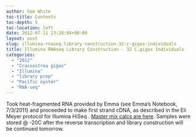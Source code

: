 ```yaml
---
author: Sam White
toc-title: Contents
toc-depth: 5
toc-location: left
date: 2012-07-11 23:28:04+00:00
layout: post
slug: illumina-rnaseq-library-construction-32-c-gigas-individuals
title: Illumina RNAseq Library Construction - 32 C.gigas Individuals
categories:
  - "2012"
  - "Crassostrea gigas"
  - "Illumina"
  - "library prep"
  - "Pacific oyster"
  - "RNA-seq"
---
```


Took heat-fragmented RNA provided by Emma (see Emma's Notebook, 7/3/2011) and proceeded to make first strand cDNA, as described in the Eli Meyer protocol for Illumina HiSeq . [Master mix calcs are here](http://eagle.fish.washington.edu/Arabidopsis//Notebook%20Workup%20Files/20120711-01.jpg). Samples were stored @ -20C after the reverse transcription and library construction will be continued tomorrow.
